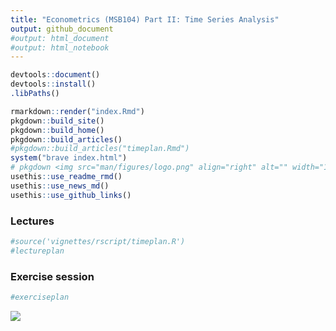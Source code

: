```yaml
---
title: "Econometrics (MSB104) Part II: Time Series Analysis"
output: github_document
#output: html_document
#output: html_notebook
---
```


```r
devtools::document()
devtools::install()
.libPaths()
```



```r
rmarkdown::render("index.Rmd")
pkgdown::build_site()
pkgdown::build_home()
pkgdown::build_articles()
#pkgdown::build_articles("timeplan.Rmd")
system("brave index.html")
# pkgdown <img src="man/figures/logo.png" align="right" alt="" width="120" />
usethis::use_readme_rmd()
usethis::use_news_md()
usethis::use_github_links()
```

### Lectures

```r
#source('vignettes/rscript/timeplan.R')
#lectureplan
```
<!--[Lenke her](https://docs.google.com/spreadsheets/d/1SLQfLprWCN8uZYyBBh6ZcwEfATbv60m4s3ekZjW0F8I/edit#gid=0)-->

### Exercise session
```r
#exerciseplan
```


![](man/figures/ts.jpg)
